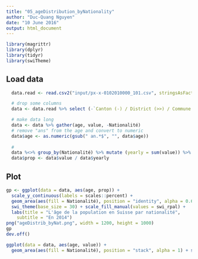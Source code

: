 ```yaml
---
title: "05_ageDistribution_byNationality"
author: "Duc-Quang Nguyen"
date: "10 June 2016"
output: html_document
---
```


```r
library(magrittr)
library(dplyr)
library(tidyr)
library(swiTheme)
```

## Load data
```r
  data.read <- read.csv2("input/px-x-0102010000_101.csv", stringsAsFactors = F, check.names = F, skip = 1, encoding = "latin1")

  # drop some columns
  data <- data.read %>% select (-`Canton (-) / District (>>) / Commune (......)`, -`Type de population`, -`Sexe`, -`Année`)

  # make data long
  data <- data %>% gather(age, value, -Nationalité)
  # remove "ans" from the age and convert to numeric
  data$age <- as.numeric(gsub(" an.*$", "", data$age))
  
  # 
  data %<>% group_by(Nationalité) %>% mutate (yearly = sum(value)) %>% ungroup()
  data$prop <- data$value / data$yearly


```

## Plot
```r

gp <- ggplot(data = data, aes(age, prop)) + 
  scale_y_continuous(labels = scales::percent) +
  geom_area(aes(fill = Nationalité), position = "identity", alpha = 0.6) + 
  swi_theme(base_size = 30) + scale_fill_manual(values = swi_rpal) +
  labs(title = "L'âge de la population en Suisse par nationalité",
    subtitle = "En 2014")
png("ageDistrib_byNat.png", width = 1200, height = 1000)
gp
dev.off()

ggplot(data = data, aes(age, value)) + 
  geom_area(aes(fill = Nationalité), position = "stack", alpha = 1) + swi_theme()

```